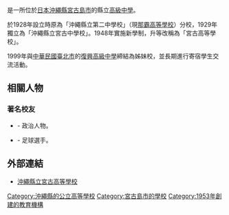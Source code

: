 {{Infobox School
| name        = 宮古高等學校
| other_name  =
| image       =
| logo        =
| motto       = 知性的啟培、德性的涵養、體力的錬磨
| established = 1953年
| type        = 縣立高級中學
| district    = 沖繩縣宮古島市
| grades      = 3
| president   =
| principal   = 川滿健
| faculty     =
| staff       =
| students    = 840
| athletics   =
| conference  =
| magazine    =
| free_label  =
| free_text   =
| free_label2 =
| free_text2  =
| free_label3 =
| free_text3  =
| address     = 沖繩縣宮古島市平良字西里718-1
| tel         = 81-980-722118
| fax         = 81-980-728209
| mail        =
| website     = http://www.miyako-h.open.ed.jp/
}}
{{nihongo|'''宮古高等學校'''|沖縄県立宮古高等学校／おきなわけんりつみやここうとうがっこう}}是一所位於[[日本|日本]][[沖繩縣|沖繩縣]][[宮古島市|宮古島市]]的縣立[[高級中學|高級中學]]。

於1928年設立時原為「沖繩縣立第二中學校」（現[[那霸高等學校|那霸高等學校]]）分校，1929年獨立為「沖繩縣立宮古中學校」。1948年實施新學制，升等改稱為「宮古高等學校」。

1999年與[[中華民國|中華民國]][[臺北市|臺北市]]的[[臺北市立復興高級中學|復興高級中學]]締結為姊妹校，並長期進行寄宿學生交流活動。

==相關人物==
===著名校友===
*{{tsl|ja|下地幹郎|下地幹郎}} - 政治人物。
*{{tsl|ja|上里一将|上里一將}} - 足球選手。

==外部連結==
*[http://www.miyako-h.open.ed.jp/ 沖繩縣立宮古高等學校] {{Wayback|url=http://www.miyako-h.open.ed.jp/ |date=20061105011243 }}

{{Japan-stub}}
[[Category:沖繩縣的公立高等學校|Category:沖繩縣的公立高等學校]]
[[Category:宮古島市的學校|Category:宮古島市的學校]]
[[Category:1953年創建的教育機構|Category:1953年創建的教育機構]]